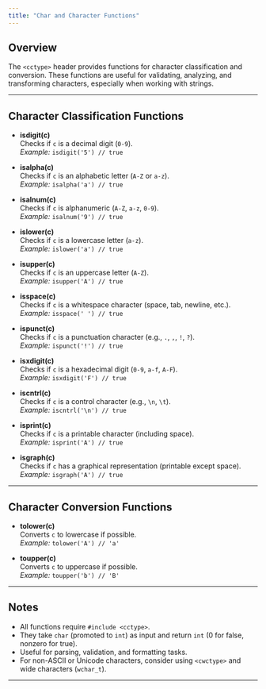 ```yaml
---
title: "Char and Character Functions"
---
```


## Overview

The `<cctype>` header provides functions for character classification and conversion. These functions are useful for validating, analyzing, and transforming characters, especially when working with strings.

---

## Character Classification Functions

- **isdigit(c)**  
  Checks if `c` is a decimal digit (`0-9`).  
  *Example:* `isdigit('5') // true`

- **isalpha(c)**  
  Checks if `c` is an alphabetic letter (`A-Z` or `a-z`).  
  *Example:* `isalpha('a') // true`

- **isalnum(c)**  
  Checks if `c` is alphanumeric (`A-Z`, `a-z`, `0-9`).  
  *Example:* `isalnum('9') // true`

- **islower(c)**  
  Checks if `c` is a lowercase letter (`a-z`).  
  *Example:* `islower('a') // true`

- **isupper(c)**  
  Checks if `c` is an uppercase letter (`A-Z`).  
  *Example:* `isupper('A') // true`

- **isspace(c)**  
  Checks if `c` is a whitespace character (space, tab, newline, etc.).  
  *Example:* `isspace(' ') // true`

- **ispunct(c)**  
  Checks if `c` is a punctuation character (e.g., `.`, `,`, `!`, `?`).  
  *Example:* `ispunct('!') // true`

- **isxdigit(c)**  
  Checks if `c` is a hexadecimal digit (`0-9`, `a-f`, `A-F`).  
  *Example:* `isxdigit('F') // true`

- **iscntrl(c)**  
  Checks if `c` is a control character (e.g., `\n`, `\t`).  
  *Example:* `iscntrl('\n') // true`

- **isprint(c)**  
  Checks if `c` is a printable character (including space).  
  *Example:* `isprint('A') // true`

- **isgraph(c)**  
  Checks if `c` has a graphical representation (printable except space).  
  *Example:* `isgraph('A') // true`

---

## Character Conversion Functions

- **tolower(c)**  
  Converts `c` to lowercase if possible.  
  *Example:* `tolower('A') // 'a'`

- **toupper(c)**  
  Converts `c` to uppercase if possible.  
  *Example:* `toupper('b') // 'B'`

---

## Notes

- All functions require `#include <cctype>`.
- They take `char` (promoted to `int`) as input and return `int` (0 for false, nonzero for true).
- Useful for parsing, validation, and formatting tasks.
- For non-ASCII or Unicode characters, consider using `<cwctype>` and wide characters (`wchar_t`).

---